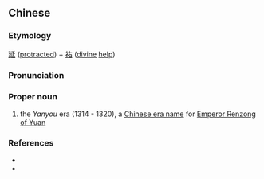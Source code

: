 ==Chinese==
{{zh-forms}}

===Etymology===
[[延]] ([[protracted]]) + [[祐]] ([[divine]] [[help]])

===Pronunciation===
{{zh-pron
|m=Yányòu
|cat=pn
}}

===Proper noun===
{{zh-proper noun}}

# the ''Yanyou'' era (1314 - 1320), a [[w:Chinese era name|Chinese era name]] for [[w:Ayurbarwada Buyantu Khan, Emperor Renzong of Yuan|Emperor Renzong of Yuan]]

===References===
* {{pedialite|元仁宗|lang=zh}}
* {{pedialite|Ayurbarwada Buyantu Khan, Emperor Renzong of Yuan}}